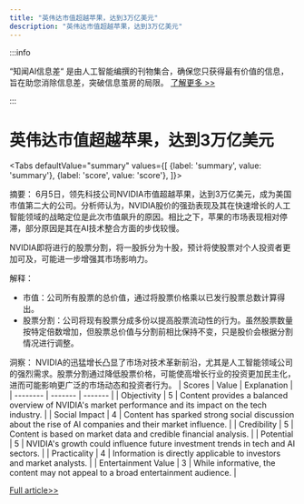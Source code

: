 ```yaml
---
title: "英伟达市值超越苹果，达到3万亿美元"
description: "英伟达市值超越苹果，达到3万亿美元"
---
```



:::info

“知闻AI信息差“ 是由人工智能编撰的刊物集合，确保您只获得最有价值的信息，旨在助您消除信息差，突破信息茧房的局限。  [了解更多 >>](/)

:::

# 英伟达市值超越苹果，达到3万亿美元


<Tabs
	defaultValue="summary"
	values={[
	{label: 'summary', value: 'summary'},
	{label: 'score', value: 'score'},
]}>
<TabItem value="summary">


摘要：
6月5日，领先科技公司NVIDIA市值超越苹果，达到3万亿美元，成为美国市值第二大的公司。分析师认为，NVIDIA股价的强劲表现及其在快速增长的人工智能领域的战略定位是此次市值飙升的原因。相比之下，苹果的市场表现相对停滞，部分原因是其在AI技术整合方面的步伐较慢。

NVIDIA即将进行的股票分割，将一股拆分为十股，预计将使股票对个人投资者更加可及，可能进一步增强其市场影响力。

解释：
- 市值：公司所有股票的总价值，通过将股票价格乘以已发行股票总数计算得出。
- 股票分割：公司将现有股票分成多份以提高股票流动性的行为。虽然股票数量按特定倍数增加，但股票总价值与分割前相比保持不变，只是股价会根据分割情况进行调整。

洞察：
NVIDIA的迅猛增长凸显了市场对技术革新前沿，尤其是人工智能领域公司的强烈需求。股票分割通过降低股票价格，可能使高增长行业的投资更加民主化，进而可能影响更广泛的市场动态和投资者行为。
</TabItem>
<TabItem value="score">
	| Scores     | Value   | Explanation |
	| -------- | ------- | ------- |
	| Objectivity  | 5    | Content provides a balanced overview of NVIDIA's market performance and its impact on the tech industry.    |
	| Social Impact | 4     | Content has sparked strong social discussion about the rise of AI companies and their market influence.    |
	| Credibility    | 5    | Content is based on market data and credible financial analysis.    |
	| Potential    | 5    | NVIDIA's growth could influence future investment trends in tech and AI sectors.    |
	| Practicality    | 4    | Information is directly applicable to investors and market analysts.    |
	| Entertainment Value    | 3    | While informative, the content may not appeal to a broad entertainment audience.    |
</TabItem>
</Tabs>

[Full article>>](https://www.yicai.com/video/102139920.html)
